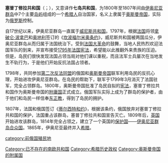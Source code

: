{{unreferenced|time=2009-2-19}}
{{NoteTA
|1=zh-hans:蒂尔西特;zh-hant:提爾西特
}}
'''塞普丁修拉共和国'''（{{lang-el|Ἑπτάνησος Πολιτεία|Heptanēsos Politeia}}；{{lang-it|Repubblica Settinsulare}}），又意译作'''七岛共和国'''，为1800年至1807年间由[[伊奥尼亚群岛|伊奥尼亚群岛]]中7个主要[[岛屿|岛屿]]组成的一个[[希腊人|希腊人]]自治国家，名义上隶属于[[奥斯曼帝国|奥斯曼帝国]]，实际为[[俄罗斯|俄罗斯]]控制。

自17世纪以来，伊奥尼亚群岛一直属于[[威尼斯共和国|威尼斯共和国]]。1797年，根据[[法国|法国]]将领[[拿破仑·波拿巴|拿破仑·波拿巴]]和[[奥地利|奥地利]]签订的《[[坎波福尔米奥条约|坎波福尔米奥条约]]》，威尼斯共和国被两国瓜分，伊奥尼亚群岛从而归属于法国统治下。受到[[法国大革命|法国大革命]]的鼓舞，当地人民热烈欢迎法国军队的到来，并宣布接受[[1795年|1795年]][[法国宪法|法国宪法]]，希望能以此推翻外来贵族的压迫。但是，岛民们很快发现法国占领当局对他们课以重税，而且法军士兵屡次在当地发生不轨行为，于是他们开始反抗法国占领者。

1798年，共同参加[[第二次反法同盟|第二次反法同盟]]的俄国和[[奥斯曼帝国|奥斯曼帝国]]联军利用岛民的反抗心理，开始进攻伊奥尼亚群岛。在岛民的帮助下，联军于1799年3月消灭了法国驻军，完全占领群岛。1800年，奥斯曼帝国批准了岛民自拟的[[宪法|宪法]]，塞普丁修拉共和国作为奥斯曼帝国的[[附庸国|附庸国]]正式成立。俄国军队实际上成为了群岛的保护者，由于他们和岛民一样信奉[[东正教|东正教]]，得到了岛民的拥护。

1807年，法国和俄国签订《[[蒂尔西特和约|蒂尔西特和约]]》，根据该条约，俄国放弃对塞普丁修拉共和国的保护，法国重占该群岛，塞普丁修拉共和国宣告灭亡。1809年后，[[英国|英国]]开始进攻该群岛，1814年完全占领之，建立了一个英国的[[保护国|保护国]]——[[伊奥尼亚群岛合众国|伊奥尼亚群岛合众国]]。1865年，伊奥尼亚最终并入[[希腊|希腊]]。

{{法国大革命战争和拿破仑战争的附庸国}}

[[Category:已不存在的南欧共和国|Category:已不存在的南欧共和国]]
[[Category:希腊历史政权|Category:希腊历史政权]]
[[Category:奥斯曼帝国的附属国|Category:奥斯曼帝国的附属国]]
[[category:前俄国殖民地|category:前俄国殖民地]]